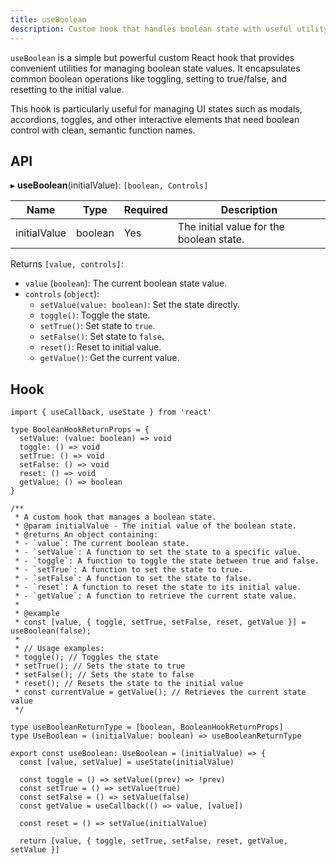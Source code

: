 ```yaml
---
title: useBoolean
description: Custom hook that handles boolean state with useful utility functions.
---
```


`useBoolean` is a simple but powerful custom React hook that provides convenient utilities for managing boolean state values. It encapsulates common boolean operations like toggling, setting to true/false, and resetting to the initial value.

This hook is particularly useful for managing UI states such as modals, accordions, toggles, and other interactive elements that need boolean control with clean, semantic function names.

<ComponentPreview name="use-boolean"/>

## API

▸ **useBoolean**(initialValue): `[boolean, Controls]`

| Name         | Type    | Required | Description                              |
| ------------ | ------- | -------- | ---------------------------------------- |
| initialValue | boolean | Yes      | The initial value for the boolean state. |

Returns `[value, controls]`:

- `value` (`boolean`): The current boolean state value.
- `controls` (`object`):
  - `setValue(value: boolean)`: Set the state directly.
  - `toggle()`: Toggle the state.
  - `setTrue()`: Set state to `true`.
  - `setFalse()`: Set state to `false`.
  - `reset()`: Reset to initial value.
  - `getValue()`: Get the current value.

## Hook

```tsx
import { useCallback, useState } from 'react'

type BooleanHookReturnProps = {
  setValue: (value: boolean) => void
  toggle: () => void
  setTrue: () => void
  setFalse: () => void
  reset: () => void
  getValue: () => boolean
}

/**
 * A custom hook that manages a boolean state.
 * @param initialValue - The initial value of the boolean state.
 * @returns An object containing:
 * - `value`: The current boolean state.
 * - `setValue`: A function to set the state to a specific value.
 * - `toggle`: A function to toggle the state between true and false.
 * - `setTrue`: A function to set the state to true.
 * - `setFalse`: A function to set the state to false.
 * - `reset`: A function to reset the state to its initial value.
 * - `getValue`: A function to retrieve the current state value.
 *
 * @example
 * const [value, { toggle, setTrue, setFalse, reset, getValue }] = useBoolean(false);
 *
 * // Usage examples:
 * toggle(); // Toggles the state
 * setTrue(); // Sets the state to true
 * setFalse(); // Sets the state to false
 * reset(); // Resets the state to the initial value
 * const currentValue = getValue(); // Retrieves the current state value
 */

type useBooleanReturnType = [boolean, BooleanHookReturnProps]
type UseBoolean = (initialValue: boolean) => useBooleanReturnType

export const useBoolean: UseBoolean = (initialValue) => {
  const [value, setValue] = useState(initialValue)

  const toggle = () => setValue((prev) => !prev)
  const setTrue = () => setValue(true)
  const setFalse = () => setValue(false)
  const getValue = useCallback(() => value, [value])

  const reset = () => setValue(initialValue)

  return [value, { toggle, setTrue, setFalse, reset, getValue, setValue }]
```